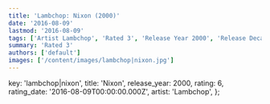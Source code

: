 ```yaml
---
title: 'Lambchop: Nixon (2000)'
date: '2016-08-09'
lastmod: '2016-08-09'
tags: ['Artist Lambchop', 'Rated 3', 'Release Year 2000', 'Release Decade 2000']
summary: 'Rated 3'
authors: ['default']
images: ['/content/images/lambchop|nixon.jpg']
---
```


  key: 'lambchop|nixon',
  title: 'Nixon',
  release_year: 2000,
  rating: 6,
  rating_date: '2016-08-09T00:00:00.000Z',
  artist: 'Lambchop',
};

<MusicRating data={data} />
